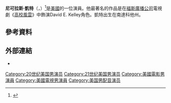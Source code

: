 {{noteTA
|G1=Movie
|G2=Tv
|G3=Show
}}
{{Infobox entertainer
| type = 男演員
| name = 尼基·凱特
| foreignname = {{lang|en|Nicky Katt}}
| image = 
| caption = 
| birth_name = Nicholas Katt
| birth_date = {{Birth date and age|1970|5|11}}
| birth_place = [[美國|美國]][[南達科他州|南達科他州]]
| occupation = 演員
| yearsactive = 1980年至今
}}
'''尼可拉斯·凱特'''（{{lang-en|Nicholas Katt}}，{{bd|1970年|5月11日}}）<ref>{{Cite web |url=http://www.filmreference.com/film/52/Nicky-Katt.html |title=Nicky Katt Biography (1970-)<!-- Bot generated title --> |accessdate=2016-03-23 |archive-date=2017-12-06 |archive-url=https://web.archive.org/web/20171206122058/http://www.filmreference.com/film/52/Nicky-Katt.html |dead-url=no }}</ref>是[[美國|美國]]的一位演員。他最著名的作品是在[[福斯廣播公司|福斯廣播公司]]電視劇《[[高校風雲_(電視劇)|高校風雲]]》中飾演David E. Kelley角色。凱特出生在南達科他州。

==參考資料==
{{Reflist}}

==外部連結==
* {{IMDb name|441588}}

{{Authority control}}

{{DEFAULTSORT:Katt, Nicky}}
[[Category:20世纪美国男演员|Category:20世纪美国男演员]]
[[Category:21世纪美国男演员|Category:21世纪美国男演员]]
[[Category:美國電影男演員|Category:美國電影男演員]]
[[Category:美國電視男演員|Category:美國電視男演員]]
[[Category:美国男配音演员|Category:美国男配音演员]]
